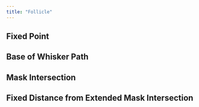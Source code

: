 ```yaml
---
title: "Follicle"
---
```


## Fixed Point

## Base of Whisker Path

## Mask Intersection

## Fixed Distance from Extended Mask Intersection
